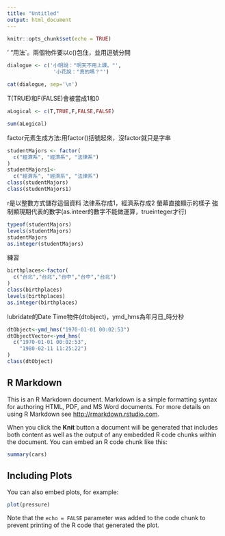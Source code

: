 ```yaml
---
title: "Untitled"
output: html_document
---
```


```r
knitr::opts_chunk$set(echo = TRUE)
```

' "用法`。兩個物件要以c()包住，並用逗號分開
```r
dialogue <- c('小明說："明天不用上課。"',
               '小花說："真的嗎？"')

cat(dialogue, sep='\n')
```

T(TRUE)和F(FALSE)會被當成1和0
```r
aLogical <- c(T,TRUE,F,FALSE,FALSE)

```
```r
sum(aLogical)
```

factor元素生成方法:用factor()括號起來，沒factor就只是字串
```r
studentMajors <- factor(
  c("經濟系", "經濟系", "法律系")
)
studentMajors1<-
  c("經濟系", "經濟系", "法律系")
class(studentMajors)
class(studentMajors1)
```

r是以整數方式儲存這個資料
法律系存成1，經濟系存成2
螢幕直接顯示的樣子
強制顯現期代表的數字(as.inteer的數字不能做運算，trueinteger才行)
```r
typeof(studentMajors)
levels(studentMajors)
studentMajors
as.integer(studentMajors)
```

練習
```r
birthplaces<-factor(
  c("台北","台北","台中","台中","台北")
)
class(birthplaces)
levels(birthplaces)
as.integer(birthplaces)
```

lubridate的Date Time物件(dtobject)，ymd_hms為年月日_時分秒
```r
dtObject<-ymd_hms("1970-01-01 00:02:53") 
dtObjectVector<-ymd_hms(
  c("1970-01-01 00:02:53",
    "1980-02-11 11:25:22")
)
class(dtObject)
```



## R Markdown

This is an R Markdown document. Markdown is a simple formatting syntax for authoring HTML, PDF, and MS Word documents. For more details on using R Markdown see <http://rmarkdown.rstudio.com>.

When you click the **Knit** button a document will be generated that includes both content as well as the output of any embedded R code chunks within the document. You can embed an R code chunk like this:

```r
summary(cars)
```

## Including Plots

You can also embed plots, for example:

```r
plot(pressure)
```

Note that the `echo = FALSE` parameter was added to the code chunk to prevent printing of the R code that generated the plot.

